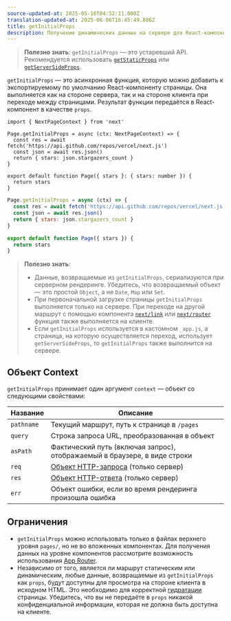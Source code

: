 ```yaml
---
source-updated-at: 2025-05-16T04:52:11.000Z
translation-updated-at: 2025-06-06T16:45:49.886Z
title: getInitialProps
description: Получение динамических данных на сервере для React-компонента с помощью getInitialProps.
---
```


> **Полезно знать**: `getInitialProps` — это устаревший API. Рекомендуется использовать [`getStaticProps`](/docs/pages/building-your-application/data-fetching/get-static-props) или [`getServerSideProps`](/docs/pages/building-your-application/data-fetching/get-server-side-props).

`getInitialProps` — это асинхронная функция, которую можно добавить к экспортируемому по умолчанию React-компоненту страницы. Она выполняется как на стороне сервера, так и на стороне клиента при переходе между страницами. Результат функции передаётся в React-компонент в качестве `props`.

```tsx filename="pages/index.tsx" switcher
import { NextPageContext } from 'next'

Page.getInitialProps = async (ctx: NextPageContext) => {
  const res = await fetch('https://api.github.com/repos/vercel/next.js')
  const json = await res.json()
  return { stars: json.stargazers_count }
}

export default function Page({ stars }: { stars: number }) {
  return stars
}
```

```jsx filename="pages/index.js" switcher
Page.getInitialProps = async (ctx) => {
  const res = await fetch('https://api.github.com/repos/vercel/next.js')
  const json = await res.json()
  return { stars: json.stargazers_count }
}

export default function Page({ stars }) {
  return stars
}
```

> **Полезно знать**:
>
> - Данные, возвращаемые из `getInitialProps`, сериализуются при серверном рендеринге. Убедитесь, что возвращаемый объект — это простой `Object`, а не `Date`, `Map` или `Set`.
> - При первоначальной загрузке страницы `getInitialProps` выполняется только на сервере. При переходе на другой маршрут с помощью компонента [`next/link`](/docs/pages/api-reference/components/link) или [`next/router`](/docs/pages/api-reference/functions/use-router) функция также выполняется на клиенте.
> - Если `getInitialProps` используется в кастомном `_app.js`, а страница, на которую осуществляется переход, использует `getServerSideProps`, то `getInitialProps` также выполнится на сервере.

## Объект Context

`getInitialProps` принимает один аргумент `context` — объект со следующими свойствами:

| Название   | Описание                                                                                           |
| ---------- | ------------------------------------------------------------------------------------------------- |
| `pathname` | Текущий маршрут, путь к странице в `/pages`                                                       |
| `query`    | Строка запроса URL, преобразованная в объект                                                      |
| `asPath`   | Фактический путь (включая запрос), отображаемый в браузере, в виде строки                         |
| `req`      | [Объект HTTP-запроса](https://nodejs.org/api/http.html#http_class_http_incomingmessage) (только сервер) |
| `res`      | [Объект HTTP-ответа](https://nodejs.org/api/http.html#http_class_http_serverresponse) (только сервер) |
| `err`      | Объект ошибки, если во время рендеринга произошла ошибка                                          |

## Ограничения

- `getInitialProps` можно использовать только в файлах верхнего уровня `pages/`, но не во вложенных компонентах. Для получения данных на уровне компонентов рассмотрите возможность использования [App Router](/docs/app/building-your-application/data-fetching).
- Независимо от того, является ли маршрут статическим или динамическим, любые данные, возвращаемые из `getInitialProps` как `props`, будут доступны для просмотра на стороне клиента в исходном HTML. Это необходимо для корректной [гидратации](https://react.dev/reference/react-dom/hydrate) страницы. Убедитесь, что вы не передаёте в `props` никакой конфиденциальной информации, которая не должна быть доступна на клиенте.